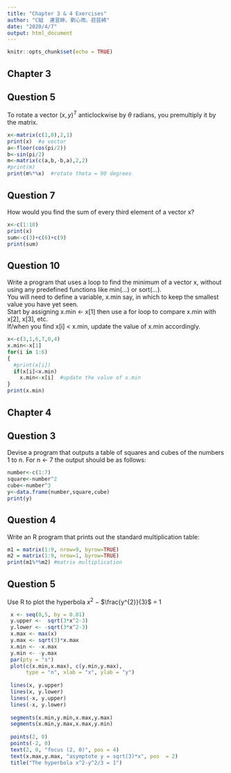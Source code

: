 ```yaml
---
title: "Chapter 3 & 4 Exercises"
author: "C組  連昱婷、劉心雨、莊芸綺"
date: "2020/4/7"
output: html_document
---
```


```r
knitr::opts_chunk$set(echo = TRUE)
```

## Chapter 3
## Question 5
To rotate a vector $(x, y)^{T}$ anticlockwise by $\theta$ radians, you premultiply it by the matrix.  

```r
x<-matrix(c(1,0),2,1)
print(x)  #a vector
a<-floor(cos(pi/2))
b<-sin(pi/2)
m<-matrix(c(a,b,-b,a),2,2)
#print(m)
print(m%*%x)  #rotate theta = 90 degrees
```


## Question 7
How would you find the sum of every third element of a vector x?
```r
x<-c(1:10)
print(x)
sum<-c(3)+c(6)+c(9)
print(sum)
```

## Question 10
Write a program that uses a loop to find the minimum of a vector x, without
using any predefined functions like min(...) or sort(...).  
You will need to define a variable, x.min say, in which to keep the smallest value you have yet seen.  
Start by assigning x.min <- x[1] then use
a for loop to compare x.min with x[2], x[3], etc.  
If/when you find
x[i] < x.min, update the value of x.min accordingly. 

```r
x<-c(3,1,6,7,0,4)
x.min<-x[1]
for(i in 1:6)
{
  #print(x[i])
  if(x[i]<x.min)
    x.min<-x[i]  #update the value of x.min
}
print(x.min)
```

## Chapter 4
## Question 3
Devise a program that outputs a table of squares and cubes of the numbers 1 to n. For n <- 7 the output should be as follows:

```r
number<-c(1:7)
square<-number^2
cube<-number^3
y<-data.frame(number,square,cube)
print(y)
```

## Question 4
Write an R program that prints out the standard multiplication table:

```r
m1 = matrix(1:9, nrow=9, byrow=TRUE)
m2 = matrix(1:9, nrow=1, byrow=TRUE)
print(m1%*%m2) #matrix multiplication
```

## Question 5
Use R to plot the hyperbola $x^{2}$ − $\frac{y^{2}}{3}$ = 1
```r
 x <- seq(0,5, by = 0.01)
 y.upper <-  sqrt(3*x^2-3)
 y.lower <- -sqrt(3*x^2-3)
 x.max <- max(x)
 y.max <- sqrt(3)*x.max
 x.min <- -x.max
 y.min <- -y.max
 par(pty = "s")
 plot(c(x.min,x.max), c(y.min,y.max), 
      type = "n", xlab = "x", ylab = "y")
 
 lines(x, y.upper)
 lines(x, y.lower)
 lines(-x, y.upper)
 lines(-x, y.lower)
 
 segments(x.min,y.min,x.max,y.max)
 segments(x.min,y.max,x.max,y.min)
 
 points(2, 0)
 points(-2, 0)
 text(2, 0, "focus (2, 0)", pos = 4)
 text(x.max,y.max, "asymptote y = sqrt(3)*x", pos  = 2)
 title("The hyperbola x^2-y^2/3 = 1")
 
```



